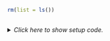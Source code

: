 ```r
rm(list = ls())
```


## <No caption defined>

<details><summary>*Click here to show setup code.*</summary>
```r
### <No caption defined>

```
```r
---
title: "My rmarkdown document"
author: "Kirill Müller"
date: "2019-04-02"
output:
  html_document:
    toc: true
    number_sections: true
---

```r
library(tidyverse)
library(nycflights13)

library(here)

library(conflicted)
conflict_prefer("filter", "dplyr")
conflict_prefer("lag", "dplyr")
```

```r
knitr::opts_chunk$set(echo = TRUE)
knitr::opts_chunk$set(error = TRUE)

set.seed(20190402)

load(here("data/first-report.rda"))
```
```
</details>


```r
# R Markdown
```
```r

This is an R Markdown document. Markdown is a simple formatting syntax for authoring HTML, PDF, and MS Word documents. For more details on using R Markdown see <http://rmarkdown.rstudio.com>.

- Bullet

- points

1. One

2. Two

3. Three

When you click the **Knit** button a document will be generated that includes both content as well as the output of any embedded R code chunks within the document. You can embed an R code chunk like this:

```r
```


```r
# Comment
```
```r
```


```r
flights_per_month %>% 
  ggplot(aes(x = factor(month), y = n)) +
  geom_col() +
  labs(
    x = "Month",
    y = "Number of flights",
    title = "Flights per month",
    subtitle = "Across all airlines"
  )
```
```


```r
## Including Plots
```
```r


You can also embed plots, for example:

```r
plot(pressure)
```

Note that the `echo = FALSE` parameter was added to the code chunk to prevent printing of the R code that generated the plot.

$$\sqrt{\sum_1^5{x_i}}$$

```r
table1 %>% 
  knitr::kable()
```


```r
table1 %>% 
  DT::datatable()
```
```

